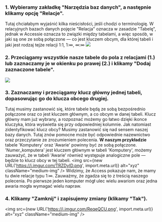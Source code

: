 ### 1. Wybieramy zakładkę "Narzędzia baz danych", a następnie klikamy opcję "Relacje".
Tutaj chciałabym wyjaśnić kilka nieścisłości, jeśli chodzi o terminologię. W relacyjnych bazach danych pojęcie "Relacja" oznacza w zasadzie "Tabelę", jednak w Accessie oznacza to związki między tabelami, a więc sposób, w jaki są one ze sobą połączone — co jest kluczem obcym, dla której tabeli i jaki jest rodzaj tejże relacji 1:1, 1:∞, ∞:∞
![](https://i.imgur.com/vXGH86n.png)

### 2. Przeciągamy wszystkie nasze tabele do pola z relacjami (1.) lub zaznaczamy je w okienku po prawej (2.) i klikamy "Dodaj zaznaczone tabele".
![](https://i.imgur.com/wAPv8V0.png)

### 3. Zaznaczamy i przeciągamy klucz główny jednej tabeli, dopasowując go do klucza obcego drugiej.
Tutaj musimy zastanowić się, które tabele będą ze sobą bezpośrednio połączone oraz co jest kluczem głównym,
a co obcym w danej tabeli. Klucz główny mam już wybrany, a rozpoznać możemy go łatwo dzięki ikonce kluczyka,
która wyświetla się przy odpowiedniej kolumnie. Jak natomiast zidentyfikować klucz obcy? Musimy zastanowić się
nad sensem naszej bazy danych. Tutaj znów pomocne może być odpowiednie nazewnictwo oraz przeczytanie ze zrozumieniem polecenia.
**W naszym przykładzie** tabele 'Komputery' oraz 'Awarie' powinny być ze sobą połączone. 'Numer_komputera' jest kluczem głównym
w tabeli 'Komputery', możemy zauważyć, że w tabeli 'Awarie' również występuje analogiczne pole — będzie to klucz obcy w tej tabeli.
<img src={new URL('https://i.imgur.com/TRZDyID.png', import.meta.url)} alt="xyz" className="medium-img" />
Widzimy, że Access pokazuje nam, że mamy tu dwie relacje typu 1:∞. Zauważmy, że zgadza się to z treścią naszego polecenia.
Po pierwsze jeden komputer mógł ulec wielu awariom oraz jedna awaria mogła wymagać wielu napraw.

### 4. Klikamy "Zamknij" i zapisujemy zmiany (klikamy "Tak").
<img src={new URL('https://i.imgur.com/ReqeQCU.png', import.meta.url)} alt="xyz" className="medium-img" />
